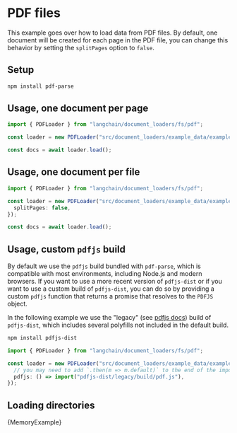 # PDF files

This example goes over how to load data from PDF files. By default, one document will be created for each page in the PDF file, you can change this behavior by setting the `splitPages` option to `false`.

## Setup

```bash npm2yarn
npm install pdf-parse
```

## Usage, one document per page

```typescript
import { PDFLoader } from "langchain/document_loaders/fs/pdf";

const loader = new PDFLoader("src/document_loaders/example_data/example.pdf");

const docs = await loader.load();
```

## Usage, one document per file

```typescript
import { PDFLoader } from "langchain/document_loaders/fs/pdf";

const loader = new PDFLoader("src/document_loaders/example_data/example.pdf", {
  splitPages: false,
});

const docs = await loader.load();
```

## Usage, custom `pdfjs` build

By default we use the `pdfjs` build bundled with `pdf-parse`, which is compatible with most environments, including Node.js and modern browsers. If you want to use a more recent version of `pdfjs-dist` or if you want to use a custom build of `pdfjs-dist`, you can do so by providing a custom `pdfjs` function that returns a promise that resolves to the `PDFJS` object.

In the following example we use the "legacy" (see [pdfjs docs](https://github.com/mozilla/pdf.js/wiki/Frequently-Asked-Questions#which-browsersenvironments-are-supported)) build of `pdfjs-dist`, which includes several polyfills not included in the default build.

```bash npm2yarn
npm install pdfjs-dist
```

```typescript
import { PDFLoader } from "langchain/document_loaders/fs/pdf";

const loader = new PDFLoader("src/document_loaders/example_data/example.pdf", {
  // you may need to add `.then(m => m.default)` to the end of the import
  pdfjs: () => import("pdfjs-dist/legacy/build/pdf.js"),
});
```

## Loading directories


<CodeBlock language="typescript">{MemoryExample}</CodeBlock>
